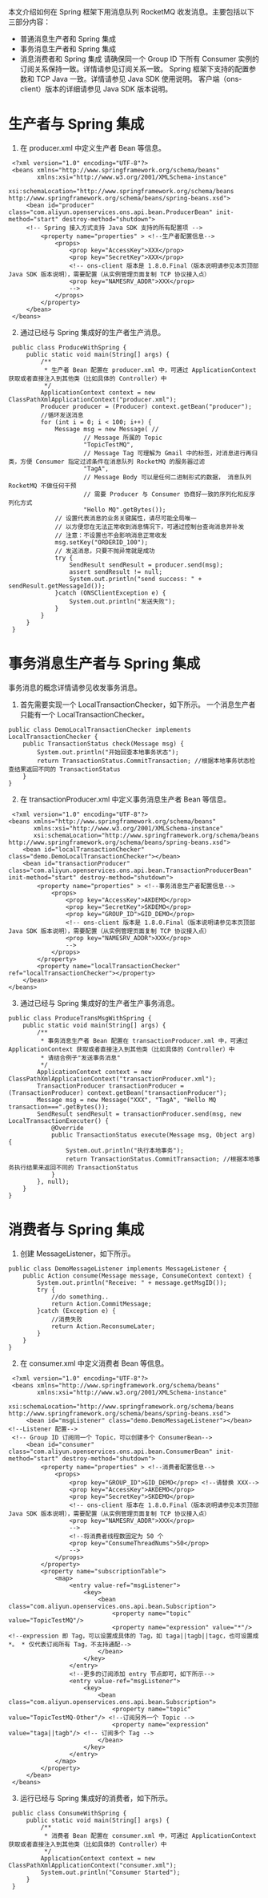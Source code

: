 本文介绍如何在 Spring 框架下用消息队列 RocketMQ 收发消息。主要包括以下三部分内容：
- 普通消息生产者和 Spring 集成
- 事务消息生产者和 Spring 集成
- 消息消费者和 Spring 集成
请确保同一个 Group ID 下所有 Consumer 实例的订阅关系保持一致。详情请参见订阅关系一致。
Spring 框架下支持的配置参数和 TCP Java 一致。详情请参见 Java SDK 使用说明。
客户端（ons-client）版本的详细请参见 Java SDK 版本说明。
# 生产者与 Spring 集成

1. 在 producer.xml 中定义生产者 Bean 等信息。
```
 <?xml version="1.0" encoding="UTF-8"?>
 <beans xmlns="http://www.springframework.org/schema/beans"
        xmlns:xsi="http://www.w3.org/2001/XMLSchema-instance"
        xsi:schemaLocation="http://www.springframework.org/schema/beans http://www.springframework.org/schema/beans/spring-beans.xsd">
     <bean id="producer" class="com.aliyun.openservices.ons.api.bean.ProducerBean" init-method="start" destroy-method="shutdown">
     <!-- Spring 接入方式支持 Java SDK 支持的所有配置项 -->
         <property name="properties" > <!--生产者配置信息-->
             <props>
                 <prop key="AccessKey">XXX</prop>
                 <prop key="SecretKey">XXX</prop>
                 <!-- ons-client 版本是 1.8.0.Final（版本说明请参见本页顶部 Java SDK 版本说明），需要配置（从实例管理页面复制 TCP 协议接入点）
                 <prop key="NAMESRV_ADDR">XXX</prop>
                 -->
             </props>
         </property>
     </bean>
 </beans>
```

2. 通过已经与 Spring 集成好的生产者生产消息。
```
 public class ProduceWithSpring {
     public static void main(String[] args) {
         /**
          * 生产者 Bean 配置在 producer.xml 中，可通过 ApplicationContext 获取或者直接注入到其他类（比如具体的 Controller）中
          */
         ApplicationContext context = new ClassPathXmlApplicationContext("producer.xml");
         Producer producer = (Producer) context.getBean("producer");
         //循环发送消息
         for (int i = 0; i < 100; i++) {
             Message msg = new Message( //
                     // Message 所属的 Topic
                     "TopicTestMQ",
                     // Message Tag 可理解为 Gmail 中的标签，对消息进行再归类，方便 Consumer 指定过滤条件在消息队列 RocketMQ 的服务器过滤
                     "TagA",
                     // Message Body 可以是任何二进制形式的数据， 消息队列 RocketMQ 不做任何干预
                     // 需要 Producer 与 Consumer 协商好一致的序列化和反序列化方式
                     "Hello MQ".getBytes());
             // 设置代表消息的业务关键属性，请尽可能全局唯一
             // 以方便您在无法正常收到消息情况下，可通过控制台查询消息并补发
             // 注意：不设置也不会影响消息正常收发
             msg.setKey("ORDERID_100");
             // 发送消息，只要不抛异常就是成功
             try {
                 SendResult sendResult = producer.send(msg);
                 assert sendResult != null;
                 System.out.println("send success: " + sendResult.getMessageId());
             }catch (ONSClientException e) {
                 System.out.println("发送失败");
             }
         }
     }
 }
```
# 事务消息生产者与 Spring 集成

事务消息的概念详情请参见收发事务消息。
1. 首先需要实现一个 LocalTransactionChecker，如下所示。 一个消息生产者只能有一个 LocalTransactionChecker。
 ```
 public class DemoLocalTransactionChecker implements LocalTransactionChecker {
     public TransactionStatus check(Message msg) {
         System.out.println("开始回查本地事务状态");
         return TransactionStatus.CommitTransaction; //根据本地事务状态检查结果返回不同的 TransactionStatus
     }
 }
 ```
 
2. 在 transactionProducer.xml 中定义事务消息生产者 Bean 等信息。
 
 ```
  <?xml version="1.0" encoding="UTF-8"?>
 <beans xmlns="http://www.springframework.org/schema/beans"
        xmlns:xsi="http://www.w3.org/2001/XMLSchema-instance"
        xsi:schemaLocation="http://www.springframework.org/schema/beans http://www.springframework.org/schema/beans/spring-beans.xsd">
     <bean id="localTransactionChecker" class="demo.DemoLocalTransactionChecker"></bean>
     <bean id="transactionProducer" class="com.aliyun.openservices.ons.api.bean.TransactionProducerBean" init-method="start" destroy-method="shutdown">
         <property name="properties" > <!--事务消息生产者配置信息-->
             <props>
                 <prop key="AccessKey">AKDEMO</prop>
                 <prop key="SecretKey">SKDEMO</prop>
                 <prop key="GROUP_ID">GID_DEMO</prop>
                 <!-- ons-client 版本是 1.8.0.Final（版本说明请参见本页顶部 Java SDK 版本说明），需要配置（从实例管理页面复制 TCP 协议接入点）
                 <prop key="NAMESRV_ADDR">XXX</prop>
                 -->
             </props>
         </property>
         <property name="localTransactionChecker" ref="localTransactionChecker"></property>
     </bean>
 </beans>
 ```
 
3. 通过已经与 Spring 集成好的生产者生产事务消息。
 
 ```
 public class ProduceTransMsgWithSpring {
     public static void main(String[] args) {
         /**
          * 事务消息生产者 Bean 配置在 transactionProducer.xml 中，可通过 ApplicationContext 获取或者直接注入到其他类（比如具体的 Controller）中
          * 请结合例子"发送事务消息"
          */
         ApplicationContext context = new ClassPathXmlApplicationContext("transactionProducer.xml");
         TransactionProducer transactionProducer = (TransactionProducer) context.getBean("transactionProducer");
         Message msg = new Message("XXX", "TagA", "Hello MQ transaction===".getBytes());
         SendResult sendResult = transactionProducer.send(msg, new LocalTransactionExecuter() {
             @Override
             public TransactionStatus execute(Message msg, Object arg) {
                 System.out.println("执行本地事务");
                 return TransactionStatus.CommitTransaction; //根据本地事务执行结果来返回不同的 TransactionStatus
             }
         }, null);
     }
 }
 ```
 
 # 消费者与 Spring 集成

1. 创建 MessageListener，如下所示。
 ```
 public class DemoMessageListener implements MessageListener {
     public Action consume(Message message, ConsumeContext context) {
         System.out.println("Receive: " + message.getMsgID());
         try {
             //do something..
             return Action.CommitMessage;
         }catch (Exception e) {
             //消费失败
             return Action.ReconsumeLater;
         }
     }
 }
 ```
 
2. 在 consumer.xml 中定义消费者 Bean 等信息。
```
 <?xml version="1.0" encoding="UTF-8"?>
 <beans xmlns="http://www.springframework.org/schema/beans"
        xmlns:xsi="http://www.w3.org/2001/XMLSchema-instance"
        xsi:schemaLocation="http://www.springframework.org/schema/beans http://www.springframework.org/schema/beans/spring-beans.xsd">
     <bean id="msgListener" class="demo.DemoMessageListener"></bean> <!--Listener 配置-->
 <!-- Group ID 订阅同一个 Topic，可以创建多个 ConsumerBean-->
     <bean id="consumer" class="com.aliyun.openservices.ons.api.bean.ConsumerBean" init-method="start" destroy-method="shutdown">
         <property name="properties" > <!--消费者配置信息-->
             <props>
                 <prop key="GROUP_ID">GID_DEMO</prop> <!--请替换 XXX-->
                 <prop key="AccessKey">AKDEMO</prop>
                 <prop key="SecretKey">SKDEMO</prop>
                 <!-- ons-client 版本在 1.8.0.Final（版本说明请参见本页顶部 Java SDK 版本说明），需要配置（从实例管理页面复制 TCP 协议接入点）
                 <prop key="NAMESRV_ADDR">XXX</prop>
                 -->
                 <!--将消费者线程数固定为 50 个
                 <prop key="ConsumeThreadNums">50</prop>
                 -->
             </props>
         </property>
         <property name="subscriptionTable">
             <map>
                 <entry value-ref="msgListener">
                     <key>
                         <bean class="com.aliyun.openservices.ons.api.bean.Subscription">
                             <property name="topic" value="TopicTestMQ"/>
                             <property name="expression" value="*"/><!--expression 即 Tag，可以设置成具体的 Tag，如 taga||tagb||tagc，也可设置成 *。 * 仅代表订阅所有 Tag，不支持通配-->
                         </bean>
                     </key>
                 </entry>
                 <!--更多的订阅添加 entry 节点即可，如下所示-->
                 <entry value-ref="msgListener">
                     <key>
                         <bean class="com.aliyun.openservices.ons.api.bean.Subscription">
                             <property name="topic" value="TopicTestMQ-Other"/> <!--订阅另外一个 Topic -->
                             <property name="expression" value="taga||tagb"/> <!-- 订阅多个 Tag -->
                         </bean>
                     </key>
                 </entry>
             </map>
         </property>
     </bean>
 </beans>
```

3. 运行已经与 Spring 集成好的消费者，如下所示。
```
 public class ConsumeWithSpring {
     public static void main(String[] args) {
         /**
          * 消费者 Bean 配置在 consumer.xml 中，可通过 ApplicationContext 获取或者直接注入到其他类（比如具体的 Controller）中
          */
         ApplicationContext context = new ClassPathXmlApplicationContext("consumer.xml");
         System.out.println("Consumer Started");
     }
 }
 ```
 